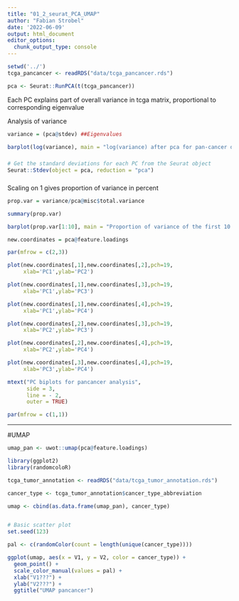 ```yaml
---
title: "01_2_seurat_PCA_UMAP"
author: "Fabian Strobel"
date: '2022-06-09'
output: html_document
editor_options: 
  chunk_output_type: console
---
```


```r
setwd('../')
tcga_pancancer <- readRDS("data/tcga_pancancer.rds")
```

```r
pca <- Seurat::RunPCA(t(tcga_pancancer))
```

Each PC explains part of overall variance in tcga matrix, proportional to corresponding eigenvalue

Analysis of variance
```r
variance = (pca@stdev) ##Eigenvalues

barplot(log(variance), main = "log(variance) after pca for pan-cancer dataset", xlab = "PC_i", ylab = "log(variance)")
```

###
```r
# Get the standard deviations for each PC from the Seurat object
Seurat::Stdev(object = pca, reduction = "pca")
```
###

Scaling on 1 gives proportion of variance in percent
```r
prop.var = variance/pca@misc$total.variance

summary(prop.var)

barplot(prop.var[1:10], main = "Proportion of variance of the first 10 PCs", xlab = "PCs", ylab = "Proprtion of variance")
```


```r
new.coordinates = pca@feature.loadings

par(mfrow = c(2,3))

plot(new.coordinates[,1],new.coordinates[,2],pch=19,
     xlab='PC1',ylab='PC2')

plot(new.coordinates[,1],new.coordinates[,3],pch=19,
     xlab='PC1',ylab='PC3')

plot(new.coordinates[,1],new.coordinates[,4],pch=19,
     xlab='PC1',ylab='PC4')

plot(new.coordinates[,2],new.coordinates[,3],pch=19,
     xlab='PC2',ylab='PC3')

plot(new.coordinates[,2],new.coordinates[,4],pch=19,
     xlab='PC2',ylab='PC4')

plot(new.coordinates[,3],new.coordinates[,4],pch=19,
     xlab='PC3',ylab='PC4')

mtext("PC biplots for pancancer analysis",
      side = 3,
      line = - 2,
      outer = TRUE)

par(mfrow = c(1,1))
```


***
#UMAP

```r
umap_pan <- uwot::umap(pca@feature.loadings)
```

```r
library(ggplot2)
library(randomcoloR)

tcga_tumor_annotation <- readRDS("data/tcga_tumor_annotation.rds")

cancer_type <- tcga_tumor_annotation$cancer_type_abbreviation

umap <- cbind(as.data.frame(umap_pan), cancer_type)


# Basic scatter plot
set.seed(123)

pal <- c(randomColor(count = length(unique(cancer_type))))

ggplot(umap, aes(x = V1, y = V2, color = cancer_type)) + 
  geom_point() +
  scale_color_manual(values = pal) +
  xlab("V1???") +
  ylab("V2???") +
  ggtitle("UMAP pancancer")
```

